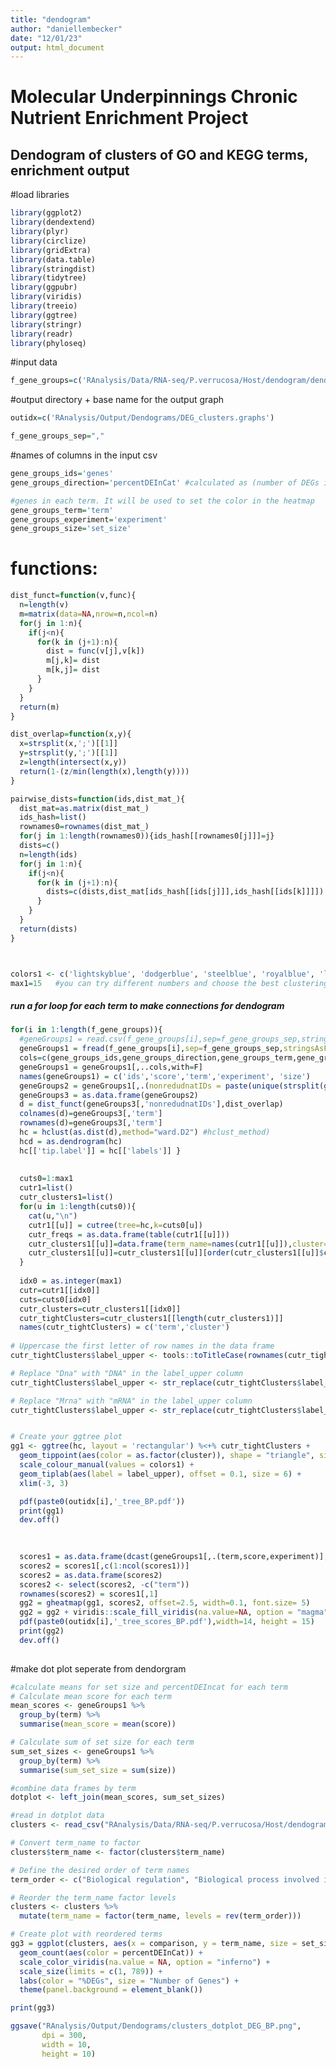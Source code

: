 ```yaml
---
title: "dendogram"
author: "daniellembecker"
date: "12/01/23"
output: html_document
---
```


# Molecular Underpinnings Chronic Nutrient Enrichment Project

## Dendogram of clusters of GO and KEGG terms, enrichment output

#load libraries
```r
library(ggplot2)
library(dendextend)
library(plyr)
library(circlize)
library(gridExtra)
library(data.table)
library(stringdist)
library(tidytree)
library(ggpubr)
library(viridis)
library(treeio)
library(ggtree)
library(stringr)
library(readr)
library(phyloseq)
```

#input data
```r
f_gene_groups=c('RAnalysis/Data/RNA-seq/P.verrucosa/Host/dendogram/dendogram_datasheet_DEG_BP.csv') 
```

#output directory + base name for the output graph
```r
outidx=c('RAnalysis/Output/Dendograms/DEG_clusters.graphs')

f_gene_groups_sep=","
```
 

#names of columns in the input csv
```r
gene_groups_ids='genes'
gene_groups_direction='percentDEInCat' #calculated as (number of DEGs in each GO/total number of genes in GO term)*100 _this is the percentage of differentially expressed 

#genes in each term. It will be used to set the color in the heatmap
gene_groups_term='term'
gene_groups_experiment='experiment'
gene_groups_size='set_size'


```

# functions:

```r
dist_funct=function(v,func){
  n=length(v)
  m=matrix(data=NA,nrow=n,ncol=n)
  for(j in 1:n){
    if(j<n){
      for(k in (j+1):n){
        dist = func(v[j],v[k])
        m[j,k]= dist
        m[k,j]= dist
      }
    }
  }
  return(m)
}

dist_overlap=function(x,y){
  x=strsplit(x,';')[[1]]
  y=strsplit(y,';')[[1]]
  z=length(intersect(x,y))
  return(1-(z/min(length(x),length(y))))
}

pairwise_dists=function(ids,dist_mat_){
  dist_mat=as.matrix(dist_mat_)
  ids_hash=list()
  rownames0=rownames(dist_mat_)
  for(j in 1:length(rownames0)){ids_hash[[rownames0[j]]]=j}
  dists=c()
  n=length(ids)
  for(j in 1:n){
    if(j<n){
      for(k in (j+1):n){
        dists=c(dists,dist_mat[ids_hash[[ids[j]]],ids_hash[[ids[k]]]])
      }
    }
  }
  return(dists)
}



colors1 <- c('lightskyblue', 'dodgerblue', 'steelblue', 'royalblue', 'limegreen', 'seagreen', 'darkolivegreen', 'indianred', 'slategray', 'darkred', 'mediumblue', 'forestgreen', 'turquoise', 'gold', 'orchid', 'deeppink', "darkkhaki", "coral", "red", "pink",   rainbow(n=100))
max1=15   #you can try different numbers and choose the best clustering 
```


##### run a for loop for each term to make connections for dendogram
```r
for(i in 1:length(f_gene_groups)){
  #geneGroups1 = read.csv(f_gene_groups[i],sep=f_gene_groups_sep,stringsAsFactors=F)
  geneGroups1 = fread(f_gene_groups[i],sep=f_gene_groups_sep,stringsAsFactors=F)
  cols=c(gene_groups_ids,gene_groups_direction,gene_groups_term,gene_groups_experiment, gene_groups_size)
  geneGroups1 = geneGroups1[,..cols,with=F]
  names(geneGroups1) = c('ids','score','term','experiment', 'size')
  geneGroups2 = geneGroups1[,.(nonredudnatIDs = paste(unique(strsplit(gsub("\\s+","",paste(ids,collapse=';'),perl=T)[[1]],";")[[1]]),collapse=";")),by=term]
  geneGroups3 = as.data.frame(geneGroups2)
  d = dist_funct(geneGroups3[,'nonredudnatIDs'],dist_overlap)
  colnames(d)=geneGroups3[,'term']
  rownames(d)=geneGroups3[,'term']
  hc = hclust(as.dist(d),method="ward.D2") #hclust_method)
  hcd = as.dendrogram(hc)
  hc[['tip.label']] = hc[['labels']] }
  
  
  cuts0=1:max1
  cutr1=list()
  cutr_clusters1=list()
  for(u in 1:length(cuts0)){
    cat(u,"\n")
    cutr1[[u]] = cutree(tree=hc,k=cuts0[u])
    cutr_freqs = as.data.frame(table(cutr1[[u]]))
    cutr_clusters1[[u]]=data.frame(term_name=names(cutr1[[u]]),cluster=cutr1[[u]])
    cutr_clusters1[[u]]=cutr_clusters1[[u]][order(cutr_clusters1[[u]]$cluster),]
  }
  
  idx0 = as.integer(max1)
  cutr=cutr1[[idx0]]
  cuts=cuts0[idx0]
  cutr_clusters=cutr_clusters1[[idx0]]
  cutr_tightClusters=cutr_clusters1[[length(cutr_clusters1)]]
  names(cutr_tightClusters) = c('term','cluster')
  
# Uppercase the first letter of row names in the data frame
cutr_tightClusters$label_upper <- tools::toTitleCase(rownames(cutr_tightClusters))

# Replace "Dna" with "DNA" in the label_upper column
cutr_tightClusters$label_upper <- str_replace(cutr_tightClusters$label_upper, "Dna", "DNA")

# Replace "Mrna" with "mRNA" in the label_upper column
cutr_tightClusters$label_upper <- str_replace(cutr_tightClusters$label_upper, "Mrna", "mRNA")


# Create your ggtree plot
gg1 <- ggtree(hc, layout = 'rectangular') %<+% cutr_tightClusters +
  geom_tippoint(aes(color = as.factor(cluster)), shape = "triangle", size = 8) +
  scale_colour_manual(values = colors1) +
  geom_tiplab(aes(label = label_upper), offset = 0.1, size = 6) +
  xlim(-3, 3)

  pdf(paste0(outidx[i],'_tree_BP.pdf'))
  print(gg1)
  dev.off()
  

  
  scores1 = as.data.frame(dcast(geneGroups1[,.(term,score,experiment)], term ~ experiment,value.var='score',mean),stringsAsFactors=F)
  scores2 = scores1[,c(1:ncol(scores1))]
  scores2 = as.data.frame(scores2)
  scores2 <- select(scores2, -c("term"))
  rownames(scores2) = scores1[,1]
  gg2 = gheatmap(gg1, scores2, offset=2.5, width=0.1, font.size= 5) 
  gg2 = gg2 + viridis::scale_fill_viridis(na.value=NA, option = "magma")
  pdf(paste0(outidx[i],'_tree_scores_BP.pdf'),width=14, height = 15)
  print(gg2)
  dev.off() 
  


```



#make dot plot seperate from dendorgram
```r
#calculate means for set size and percentDEIncat for each term
# Calculate mean score for each term
mean_scores <- geneGroups1 %>%
  group_by(term) %>%
  summarise(mean_score = mean(score))

# Calculate sum of set size for each term
sum_set_sizes <- geneGroups1 %>%
  group_by(term) %>%
  summarise(sum_set_size = sum(size))

#combine data frames by term
dotplot <- left_join(mean_scores, sum_set_sizes)

#read in dotplot data
clusters <- read_csv("RAnalysis/Data/RNA-seq/P.verrucosa/Host/dendogram/DEG_dotplot_BP.csv", col_names = TRUE)

# Convert term_name to factor
clusters$term_name <- factor(clusters$term_name)

# Define the desired order of term names
term_order <- c("Biological regulation", "Biological process involved in interspecies interaction", "Cell cycle process", "Cellular amino acid metabolic process", "Microtubule-based movement", "Muscle system process", "Peroxisome organization", "Protein modification process", "Reproduction", "Telomere organization", "Vitamin metabolic process", "Immune system process", "Carboxylic acid metabolic process", "Protein localization", "Cytoskeleton organization", "Nitrogen compound metabolic process", "Sulfur compound metabolic process", "Detoxification", "Protein maturation",  "mRNA metabolic process", "DNA repair", "DNA-templated transcription", "Lipid metabolic process", "Glutamine transport", "Cytolysis", "Cellular process", "Protein folding", "Intracellular protein transport", "Cell motility", "Catalytic activity", "Positive regulation of phospholipase activity", "Transport", "Transmembrane transport", "Protein-containing complex assembly", "Nervous system process", "DNA replication", "Anatomical structure development", "Protein catabolic process", "Vesicle-mediated transport", "Regulation of lipid storage", "Multicellular organismal process", "Cell differentiation", "Regulation of transport", "Regulation of macromolecule metabolic process", "Regulation of reactive oxygen", "Cellular component organization or biogenesis", "Regulation of cellular process", "Regulation of biological process", "Carbohydrate metabolic process", "Signaling", "Response to nitrogen compound", "Response to stimulus", "Response to nutrient levels", "Response to stress", "Modulation by symbiont of host process", "Reproductive process", "Programmed cell death", "Carbohydrate derivative metabolic process")

# Reorder the term_name factor levels
clusters <- clusters %>%
  mutate(term_name = factor(term_name, levels = rev(term_order)))

# Create plot with reordered terms
gg3 = ggplot(clusters, aes(x = comparison, y = term_name, size = set_size)) + 
  geom_count(aes(color = percentDEInCat)) +
  scale_color_viridis(na.value = NA, option = "inferno") +
  scale_size(limits = c(1, 789)) +
  labs(color = "%DEGs", size = "Number of Genes") +
  theme(panel.background = element_blank())

print(gg3)

ggsave("RAnalysis/Output/Dendograms/clusters_dotplot_DEG_BP.png",
       dpi = 300, 
       width = 10,
       height = 10)

```


